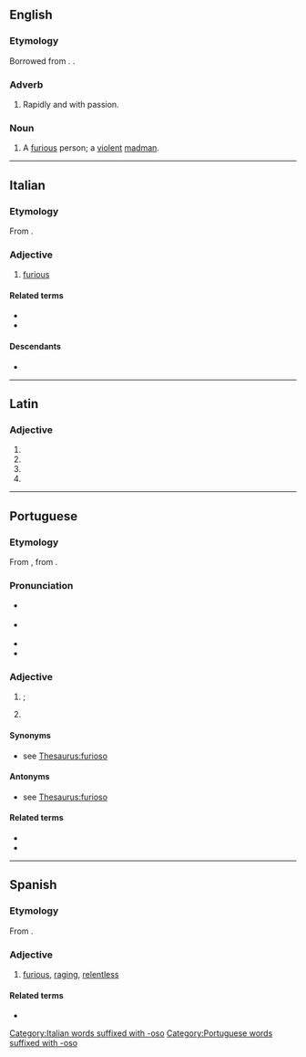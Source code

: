 ==English==

===Etymology===
Borrowed from {{bor|en|it|-}}. {{doublet|en|furious}}.

===Adverb===
{{en-adv|-}}

# {{lb|en|music}} Rapidly and with passion.

===Noun===
{{en-noun}}

# {{lb|en|obsolete}} A [[furious]] person; a [[violent]] [[madman]].

----

==Italian==

===Etymology===
From {{der|it|la|furiōsus}}.

===Adjective===
{{it-adj|furios}}

# [[furious]]

====Related terms====
* {{l|it|furia}}
* {{l|it|furiosamente}}

====Descendants====
* {{desc|el|φουριόζος|t=hasty|bor=1}}

[[Category:Italian words suffixed with -oso]]
{{topics|it|Emotions}}

----

==Latin==

===Adjective===
{{la-adj-form|furiōsō}}

# {{inflection of|la|furiōsus||dat|m|s}}
# {{inflection of|la|furiōsus||dat|n|s}}
# {{inflection of|la|furiōsus||abl|m|s}}
# {{inflection of|la|furiōsus||abl|n|s}}

----

==Portuguese==

===Etymology===
From {{der|pt|la|furiōsus|t=furious}}, from {{m|la|furia|t=rage}}.

===Pronunciation===
* {{a|Brazil|Portugal}} {{IPA|pt|/fu.ɾi.ˈo.zu/|/fu.ˈɾjo.zu/}}
* {{a|South Brazil}} {{IPA|pt|/fu.ɾi.ˈo.zo/|/fu.ˈɾjo.zo/}}
* {{hyphenation|pt|fu|ri|o|so}}
* {{rhymes|pt|ozu}}

===Adjective===
{{pt-adj|furios|o}}

# {{l|en|furious}}; {{l|en|enraged}}
# {{l|en|furious}} {{gloss|moving or occurring with violence}}
#: {{ux|pt|Vento '''furioso'''.|inline=1|'''Furious''' wind.}}
#: {{syn|pt|violento}}
#: {{ant|pt|calmo}}

====Synonyms====
* {{sense|enraged}} see [[WS:furioso#Synonyms|Thesaurus:furioso]]

====Antonyms====
* {{sense|enraged}} see [[WS:furioso#Antonyms|Thesaurus:furioso]]

====Related terms====
* {{l|pt|enfurecer}}
* {{l|pt|fúria}}

[[Category:Portuguese words suffixed with -oso]]

----

==Spanish==

===Etymology===
From {{der|es|la|furiōsus}}.

===Adjective===
{{es-adj|f=furiosa}}

# [[furious]], [[raging]], [[relentless]]

====Related terms====
* {{l|es|furia}}